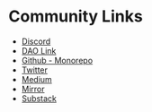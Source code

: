 # Community Links


- [Discord](https://discord.com/invite/3drjHWWcRa)
- [DAO Link](https://daohaus.club/)
- [Github - Monorepo](https://github.com/HausDAO/daohaus-monorepo)
- [Twitter](https://twitter.com/nowdaoit)
- [Medium](https://medium.com/daohaus-club)
- [Mirror](https://daohaus.mirror.xyz/)
- [Substack](https://daohaus.substack.com/)
